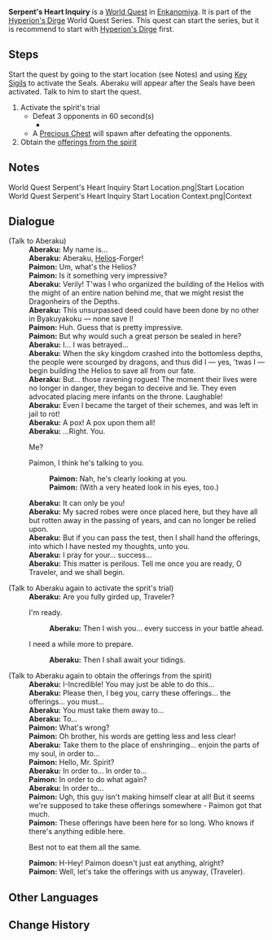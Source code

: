 {{Quest Infobox
|id            = 
|image         = World Quest Serpent's Heart Inquiry Start Location Context.png
|type          = World
|chapter       = Hyperion's Dirge
|region        = Inazuma
|area          = Enkanomiya
|summary       = 
|startLocation = [[The Serpent's Heart]], [[Enkanomiya]], [[Inazuma]]
|requirement   = [[The Subterranean Trials of Drake and Serpent]]
|concurrent    = Narrow Inquiry
|concurrent2   = Temple Inquiry
|parent        = Hyperion's Dirge (Quest)
|other         = {{Card|Offerings of the Serpent's Heart|1}}
|characters    = Paimon; Traveler; Aberaku
}}
'''Serpent's Heart Inquiry''' is a [[World Quest]] in [[Enkanomiya]]. It is part of the [[Hyperion's Dirge]] World Quest Series. This quest can start the series, but it is recommend to start with [[Hyperion's Dirge (Quest)|Hyperion's Dirge]] first.

==Steps==
Start the quest by going to the start location (see Notes) and using [[Key Sigil]]s to activate the Seals. Aberaku will appear after the Seals have been activated. Talk to him to start the quest.

# Activate the spirit's trial
#* Defeat 3 opponents in 60 second(s)
#** {{Enemy List|Electro Abyss Mage;Hydro Abyss Mage;Pyro Abyss Mage|#**}}
#* A [[Precious Chest]] will spawn after defeating the opponents.
# Obtain the [[Offerings of the Serpent's Heart|offerings from the spirit]]

==Notes==
<gallery hideaddbutton="true" captionalign="center">
World Quest Serpent's Heart Inquiry Start Location.png|Start Location
World Quest Serpent's Heart Inquiry Start Location Context.png|Context
</gallery>

==Dialogue==
{{Quest Description|Clear the trials according to the path prescribed by the spirit named [[Aberaku]] and obtain the offerings...}}
{{Dialogue start}}
;(Talk to Aberaku)
:'''Aberaku:''' My name is…
:'''Aberaku:''' Aberaku, [[Helios]]-Forger!
:'''Paimon:''' Um, what's the Helios?
:'''Paimon:''' Is it something very impressive?
:'''Aberaku:''' Verily! T'was I who organized the building of the Helios with the might of an entire nation behind me, that we might resist the Dragonheirs of the Depths.
:'''Aberaku:''' This unsurpassed deed could have been done by no other in Byakuyakoku &mdash; none save I!
:'''Paimon:''' Huh. Guess that is pretty impressive.
:'''Paimon:''' But why would such a great person be sealed in here?
:'''Aberaku:''' I... I was betrayed...
:'''Aberaku:''' When the sky kingdom crashed into the bottomless depths, the people were scourged by dragons, and thus did I &mdash; yes, 'twas I &mdash; begin building the Helios to save all from our fate.
:'''Aberaku:''' But... those ravening rogues! The moment their lives were no longer in danger, they began to deceive and lie. They even advocated placing mere infants on the throne. Laughable!
:'''Aberaku:''' Even I became the target of their schemes, and was left in jail to rot!
:'''Aberaku:''' A pox! A pox upon them all!
:'''Aberaku:''' ...Right. You.
:{{DIcon}} Me?
:{{DIcon}} Paimon, I think he's talking to you.
::'''Paimon:''' Nah, he's clearly looking at you.
::'''Paimon:''' (With a very heated look in his eyes, too.)
:'''Aberaku:''' It can only be you!
:'''Aberaku:''' My sacred robes were once placed here, but they have all but rotten away in the passing of years, and can no longer be relied upon.
:'''Aberaku:''' But if you can pass the test, then I shall hand the offerings, into which I have nested my thoughts, unto you.
:'''Aberaku:''' I pray for your... success...
:'''Aberaku:''' This matter is perilous. Tell me once you are ready, O Traveler, and we shall begin.

;(Talk to Aberaku again to activate the sprit's trial)
:'''Aberaku:''' Are you fully girded up, Traveler?
:{{DIcon}} I'm ready.
::'''Aberaku:''' Then I wish you... every success in your battle ahead.
:{{DIcon}} I need a while more to prepare.
::'''Aberaku:''' Then I shall await your tidings.

;(Talk to Aberaku again to obtain the offerings from the spirit)
:'''Aberaku:''' I-Incredible! You may just be able to do this...
:'''Aberaku:''' Please then, I beg you, carry these offerings... the offerings... you must...
:'''Aberaku:''' You must take them away to...
:'''Aberaku:''' To...
:'''Paimon:''' What's wrong?
:'''Paimon:''' Oh brother, his words are getting less and less clear!
:'''Aberaku:''' Take them to the place of enshringing... enjoin the parts of my soul, in order to...
:'''Paimon:''' Hello, Mr. Spirit?
:'''Aberaku:''' In order to... In order to...
:'''Paimon:''' In order to do what again?
:'''Aberaku:''' In order to...
:'''Paimon:''' Ugh, this guy isn't making himself clear at all! But it seems we're supposed to take these offerings somewhere - Paimon got that much.
:'''Paimon:''' These offerings have been here for so long. Who knows if there's anything edible here.
:{{DIcon}} Best not to eat them all the same.
:'''Paimon:''' H-Hey! Paimon doesn't just eat anything, alright?
:'''Paimon:''' Well, let's take the offerings with us anyway, (Traveler).
{{Dialogue end}}

==Other Languages==
{{Other Languages
|en      = Serpent's Heart Inquiry
|zhs     = 蛇心的叩问
|zhs_rm  = Shé Xīn de Kòuwèn
|zht     = 蛇心的叩問
|zht_rm  = Shé Xīn de Kòuwèn
|zh_tl   = Serpent Heart Inquiry
|ja      = 蛇心を訪ねる
|ja_rm   = Jashin wo Tazuneru{{Assumed}}
|ja_tl   = Visiting the Serpent's Heart
|ko      = 뱀 심장의 질문
|ko_rm   = Baem Simjang-ui Jilmun
|ko_tl   = Snake's Heart's Question
|es      = El acertijo del corazón
|es_tl   = The Riddle of the Heart
|fr      = Enquête au Cœur du serpent
|fr_tl   = Inquiry in the Serpent's Heart
|ru      = Испытание Сердца змея
|ru_tl   = 
|th      = คำถามของดวงใจอสรพิษ
|th_rm   = 
|th_tl   = 
|vi      = Thăm Dò Trái Tim Mãng Xã
|vi_tl   = 
|de      = Frage an das Schlangenherz
|de_tl   = Serpent's Heart Inquiry
|id      = Penelaahan Serpent's Heart
|id_tl   = Serpent's Heart Inquiry
|pt      = Investigação no Coração da Serpente
|pt_tl   = 
}}

==Change History==
{{Change History|2.4}}
